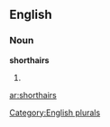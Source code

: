 
==English==

===Noun===
'''shorthairs'''

# {{plural of|[[shorthair]]}}

[[Category:English plurals]]

[[ar:shorthairs]]